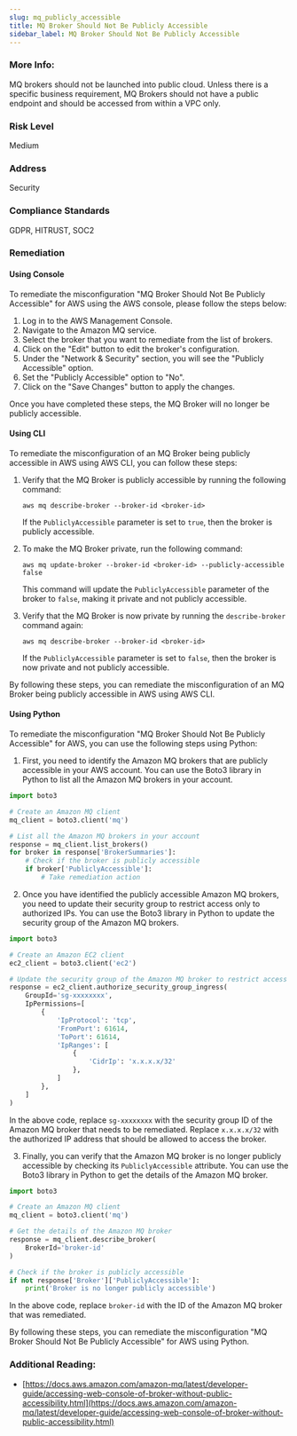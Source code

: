 ```yaml
---
slug: mq_publicly_accessible
title: MQ Broker Should Not Be Publicly Accessible
sidebar_label: MQ Broker Should Not Be Publicly Accessible
---
```


### More Info:

MQ brokers should not be launched into public cloud. Unless there is a specific business requirement, MQ Brokers should not have a public endpoint and should be accessed from within a VPC only.

### Risk Level

Medium

### Address

Security

### Compliance Standards

GDPR, HITRUST, SOC2

### Remediation

#### Using Console

To remediate the misconfiguration "MQ Broker Should Not Be Publicly Accessible" for AWS using the AWS console, please follow the steps below:

1. Log in to the AWS Management Console.
2. Navigate to the Amazon MQ service.
3. Select the broker that you want to remediate from the list of brokers.
4. Click on the "Edit" button to edit the broker's configuration.
5. Under the "Network & Security" section, you will see the "Publicly Accessible" option. 
6. Set the "Publicly Accessible" option to "No".
7. Click on the "Save Changes" button to apply the changes.

Once you have completed these steps, the MQ Broker will no longer be publicly accessible.

#### Using CLI

To remediate the misconfiguration of an MQ Broker being publicly accessible in AWS using AWS CLI, you can follow these steps:

1. Verify that the MQ Broker is publicly accessible by running the following command:

   ```
   aws mq describe-broker --broker-id <broker-id>
   ```

   If the `PubliclyAccessible` parameter is set to `true`, then the broker is publicly accessible.

2. To make the MQ Broker private, run the following command:

   ```
   aws mq update-broker --broker-id <broker-id> --publicly-accessible false
   ```

   This command will update the `PubliclyAccessible` parameter of the broker to `false`, making it private and not publicly accessible.

3. Verify that the MQ Broker is now private by running the `describe-broker` command again:

   ```
   aws mq describe-broker --broker-id <broker-id>
   ```

   If the `PubliclyAccessible` parameter is set to `false`, then the broker is now private and not publicly accessible.

By following these steps, you can remediate the misconfiguration of an MQ Broker being publicly accessible in AWS using AWS CLI.

#### Using Python

To remediate the misconfiguration "MQ Broker Should Not Be Publicly Accessible" for AWS, you can use the following steps using Python:

1. First, you need to identify the Amazon MQ brokers that are publicly accessible in your AWS account. You can use the Boto3 library in Python to list all the Amazon MQ brokers in your account.

```python
import boto3

# Create an Amazon MQ client
mq_client = boto3.client('mq')

# List all the Amazon MQ brokers in your account
response = mq_client.list_brokers()
for broker in response['BrokerSummaries']:
    # Check if the broker is publicly accessible
    if broker['PubliclyAccessible']:
        # Take remediation action
```

2. Once you have identified the publicly accessible Amazon MQ brokers, you need to update their security group to restrict access only to authorized IPs. You can use the Boto3 library in Python to update the security group of the Amazon MQ brokers.

```python
import boto3

# Create an Amazon EC2 client
ec2_client = boto3.client('ec2')

# Update the security group of the Amazon MQ broker to restrict access only to authorized IPs
response = ec2_client.authorize_security_group_ingress(
    GroupId='sg-xxxxxxxx',
    IpPermissions=[
        {
            'IpProtocol': 'tcp',
            'FromPort': 61614,
            'ToPort': 61614,
            'IpRanges': [
                {
                    'CidrIp': 'x.x.x.x/32'
                },
            ]
        },
    ]
)
```

In the above code, replace `sg-xxxxxxxx` with the security group ID of the Amazon MQ broker that needs to be remediated. Replace `x.x.x.x/32` with the authorized IP address that should be allowed to access the broker.

3. Finally, you can verify that the Amazon MQ broker is no longer publicly accessible by checking its `PubliclyAccessible` attribute. You can use the Boto3 library in Python to get the details of the Amazon MQ broker.

```python
import boto3

# Create an Amazon MQ client
mq_client = boto3.client('mq')

# Get the details of the Amazon MQ broker
response = mq_client.describe_broker(
    BrokerId='broker-id'
)

# Check if the broker is publicly accessible
if not response['Broker']['PubliclyAccessible']:
    print('Broker is no longer publicly accessible')
```

In the above code, replace `broker-id` with the ID of the Amazon MQ broker that was remediated.

By following these steps, you can remediate the misconfiguration "MQ Broker Should Not Be Publicly Accessible" for AWS using Python.

### Additional Reading:

- [https://docs.aws.amazon.com/amazon-mq/latest/developer-guide/accessing-web-console-of-broker-without-public-accessibility.html](https://docs.aws.amazon.com/amazon-mq/latest/developer-guide/accessing-web-console-of-broker-without-public-accessibility.html) 

